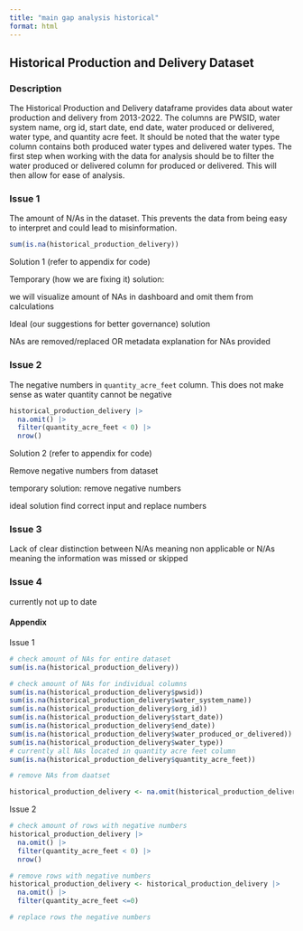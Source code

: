 ```yaml
---
title: "main gap analysis historical"
format: html
---
```


## Historical Production and Delivery Dataset

### Description

The Historical Production and Delivery dataframe provides data about water production and delivery from 2013-2022. The columns are PWSID, water system name, org id, start date, end date, water produced or delivered, water type, and quantity acre feet. It should be noted that the water type column contains both produced water types and delivered water types. The first step when working with the data for analysis should be to filter the water produced or delivered column for produced or delivered. This will then allow for ease of analysis. 

### Issue 1

The amount of N/As in the dataset. This prevents the data from being easy to interpret and could lead to misinformation.

```r
sum(is.na(historical_production_delivery))
```

Solution 1 (refer to appendix for code)

Temporary (how we are fixing it) solution:

we will visualize amount of NAs in dashboard and omit them from calculations

Ideal (our suggestions for better governance) solution

NAs are removed/replaced OR metadata explanation for NAs provided

### Issue 2

The negative numbers in `quantity_acre_feet` column. This does not make sense as water quantity cannot be negative

```r
historical_production_delivery |> 
  na.omit() |> 
  filter(quantity_acre_feet < 0) |> 
  nrow()
```

Solution 2 (refer to appendix for code)

Remove negative numbers from dataset

temporary solution: remove negative numbers

ideal solution find correct input and replace numbers

### Issue 3

Lack of clear distinction between N/As meaning non applicable or N/As meaning the information was missed or skipped

### Issue 4

currently not up to date

#### Appendix

Issue 1

```r
# check amount of NAs for entire dataset
sum(is.na(historical_production_delivery))

# check amount of NAs for individual columns
sum(is.na(historical_production_delivery$pwsid))
sum(is.na(historical_production_delivery$water_system_name))
sum(is.na(historical_production_delivery$org_id))
sum(is.na(historical_production_delivery$start_date))
sum(is.na(historical_production_delivery$end_date))
sum(is.na(historical_production_delivery$water_produced_or_delivered))
sum(is.na(historical_production_delivery$water_type))
# currently all NAs located in quantity acre feet column
sum(is.na(historical_production_delivery$quantity_acre_feet))

# remove NAs from daatset

historical_production_delivery <- na.omit(historical_production_delivery)
```

Issue 2

```r
# check amount of rows with negative numbers
historical_production_delivery |> 
  na.omit() |> 
  filter(quantity_acre_feet < 0) |> 
  nrow()

# remove rows with negative numbers
historical_production_delivery <- historical_production_delivery |> 
  na.omit() |> 
  filter(quantity_acre_feet <=0) 

# replace rows the negative numbers

```
